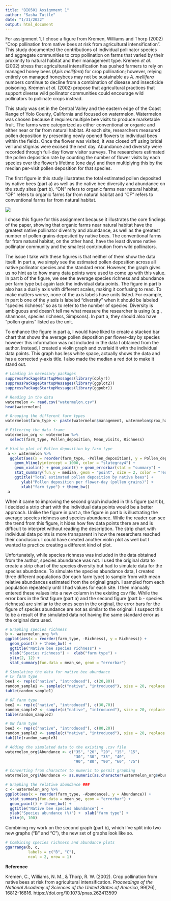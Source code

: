 ```yaml
---
title: "BIO501 Assignment 1"
author: "Sasha Tuttle"
date: "1/31/2022"
output: html_document
---
```


For assignment 1, I chose a figure from Kremen, Williams and Thorp (2002) "Crop pollination from native bees at risk from agricultural intensification". This study documented the contributions of individual pollinator species and aggregate communities to crop pollination on farms that varied by their proximity to natural habitat and their management type. Kremen *et al.* (2002) stress that agricultural intensification has pushed farmers to rely on managed honey bees (*Apis mellifera*) for crop pollination; however, relying entirely on managed honeybees may not be sustainable as *A. mellifera* numbers continue to decline from a combination of disease and insecticide poisoning. Kremen *et al.* (2002) propose that agricultural practices that support diverse wild pollinator communities could encourage wild pollinators to pollinate crops instead.  

This study was set in the Central Valley and the eastern edge of the Coast Range of Yolo County, California and focused on watermelon. Watermelon was chosen because it requires multiple bee visits to produce marketable fruit. The farms were categorized as either conventional or organic and either near or far from natural habitat. At each site, researchers measured pollen deposition by presenting newly opened flowers to individual bees within the fields. Once the flower was visited, it was closed off using bridal veil and stigmas were excised the next day. Abundance and diversity were recorded through full-day flower visitor surveys. The researchers estimated the pollen deposition rate by counting the number of flower visits by each species over the flower's lifetime (one day) and then multiplying this by the median per-visit pollen deposition for that species.  

The first figure in this study illustrates the total estimated pollen deposited by native bees (part a) as well as the native bee diversity and abundance on the study sites (part b). "ON" refers to organic farms near natural habitat, "OF" refers to organic farms far from natural habitat and "CF" refers to conventional farms far from natural habitat. 

![](Claire_figure1.PNG)

I chose this figure for this assignment because it illustrates the core findings of the paper, showing that organic farms near natural habitat have the greatest native pollinator diversity and abundance, as well as the greatest number of pollen grains deposited by native bees. The conventional farms far from natural habitat, on the other hand, have the least diverse native pollinator community and the smallest contribution from wild pollinators.

The issue I take with these figures is that neither of them show the data itself. In part a, we simply see the estimated pollen deposition across all native pollinator species and the standard error. However, the graph gives us no hint as to how many data points were used to come up with this value. In part b of the figure, we see the average species richness and abundance per farm type but again lack the individual data points. The figure in part b also has a dual y axis with different scales, making it confusing to read. To make matters worse, none of the axis labels have units listed. For example, in part b one of the y axis is labeled "diversity" when it should be labeled "species richness" so as to refer to the number of species. Diversity is ambiguous and doesn't tell me what measure the researcher is using (e.g., shannons, species richness, Simpsons). In part a, they should also have "pollen grains" listed as the unit. 

To enhance the figure in part a, I would have liked to create a stacked bar chart that shows the average pollen deposition per flower-day by species however this information was not included in the data I obtained from the author. Instead, I created a violin graph and overlaid it with the individual data points. This graph has less white space, actually shows the data and has a corrected y-axis title. I also made the median a red dot to make it stand out. 

```r
# Loading in necessary packages
suppressPackageStartupMessages(library(dplyr))
suppressPackageStartupMessages(library(ggplot2))
suppressPackageStartupMessages(library(ggpubr))

# Reading in the data 
watermelon <- read.csv("watermelon.csv")
head(watermelon)

# Grouping the different farm types
watermelon$farm_type <- paste(watermelon$management, watermelon$prox_habitat)

# Filtering the data frame
watermelon_org <- watermelon %>%
  select(farm_type, Pollen_deposition, Mean_visits, Richness)

# Violin plot of Pollen deposition by farm type 
 a <- watermelon %>%
  ggplot(aes(x = reorder(farm_type, -Pollen_deposition), y = Pollen_deposition)) + 
    geom_hline(yintercept = 1000, color = "slategray4") +
    geom_violin() + geom_point() + geom_errorbar(stat = "summary") + 
    stat_summary(fun.y = median, geom = "point", size = 2, color = "red") +
    ggtitle("Total estimated pollen deposition by native bees") +  
       ylab("Pollen deposition per flower-day (pollen grains)") +  
       xlab("farm type") + theme_bw() 
 a

```

When it came to improving the second graph included in this figure (part b), I decided a strip chart with the individual data points would be a better approach. Unlike the figure in part a, the figure in part b is illustrating the average species richness and species abundance. While the reader can see the trend from this figure, it hides how few data points there are and is difficult to interpret without reading the description. The strip chart with individual data points is more transparent in how the researchers reached their conclusion. I could have created another violin plot as well but I wanted to practice creating a different kind of plot. 

Unfortunately, while species richness was included in the data obtained from the author, species abundance was not. I used the original data to create a strip chart of the species diversity but had to simulate data for the species abundance. To simulate the species abundance data, I created three different populations (for each farm type) to sample from with mean relative abundances estimated from the original graph. I sampled from each population repeatedly until I had values for each site. I then manually entered these values into a new column in the existing csv file. While the error bars in the first figure (part a) and the second figure (part b - species richness) are similar to the ones seen in the original, the error bars for the figure of species abundance are not as similar to the original. I suspect this to be a result of the simulated data not having the same standard error as the original data used. 

```r
# Graphing species richness
b <- watermelon_org %>% 
ggplot(aes(x = reorder(farm_type, -Richness), y = Richness)) +
  geom_point() + theme_bw() +
  ggtitle("Native bee species richness") +  
  ylab("Species richness") +  xlab("farm type") + 
  ylim(2, 12) +
  stat_summary(fun.data = mean_se, geom = "errorbar") 

# Simulating the data for native bee abundance 
# CF farm type 
bee1 <- rep(c("native", "introduced"), c(20,80))
random_sample1 <- sample(c("native", "introduced"), size = 20, replace = TRUE, prob = c(0.2,0.8))
table(random_sample1)

# OF farm type
bee2 <- rep(c("native", "introduced"), c(30,70))
random_sample2 <- sample(c("native", "introduced"), size = 20, replace = TRUE, prob = c(0.3,0.7))
table(random_sample2)

# ON farm type 
bee3 <- rep(c("native", "introduced"), c(80,20))
random_sample3 <- sample(c("native", "introduced"), size = 20, replace = TRUE, prob = c(0.8,0.2))
tab()le(random_sample3)

# Adding the simulated data to the existing .csv file
watermelon_org$Abundance <- c("35", "20", "20", "15", "15",
                              "30", "30", "35", "40",
                              "90", "80", "90", "60", "75")

# Converting from character to numeric to permit graphing
watermelon_org$Abundance <- as.numeric(as.character(watermelon_org$Abundance))

# Graphing the relative abundance ###
c <- watermelon_org %>% 
ggplot(aes(x = reorder(farm_type, -Abundance), y = Abundance)) +
  stat_summary(fun.data = mean_se, geom = "errorbar") +
  geom_point() + theme_bw() +
  ggtitle("Native bee species abundance") +  
  ylab("Species abundance (%)") +  xlab("farm type") + 
  ylim(0, 100) 

```

Combining my work on the second graph (part b), which I've split into two new graphs ("B" and "C"), the new set of graphs look like so. 

```r
# Combining species richness and abundance plots
ggarrange(b, c,
          labels = c("B", "C"),
          ncol = 2, nrow = 1)
```

**Reference**

Kremen, C., Williams, N. M., & Thorp, R. W. (2002). Crop pollination from native bees at risk from agricultural intensification. *Proceedings of the National Academy of Sciences of the United States of America*, 99(26), 16812-16816. https://doi.org/10.1073/pnas.262413599


